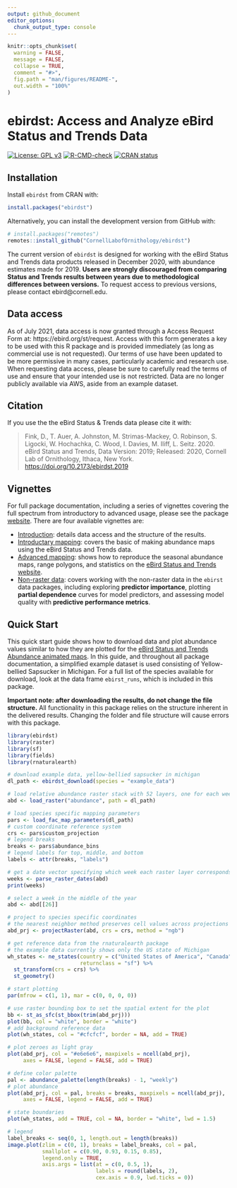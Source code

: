 ```yaml
---
output: github_document
editor_options: 
  chunk_output_type: console
---
```


<!-- README.md is generated from README.Rmd. Please edit that file -->

```r
knitr::opts_chunk$set(
  warning = FALSE, 
  message = FALSE,
  collapse = TRUE,
  comment = "#>",
  fig.path = "man/figures/README-",
  out.width = "100%"
)
```

# ebirdst: Access and Analyze eBird Status and Trends Data

<!-- badges: start -->
[![License: GPL v3](https://img.shields.io/badge/License-GPL%20v3-blue.svg)](http://www.gnu.org/licenses/gpl-3.0)
[![R-CMD-check](https://github.com/CornellLabofOrnithology/ebirdst/workflows/R-CMD-check/badge.svg)](https://github.com/CornellLabofOrnithology/ebirdst/actions)
[![CRAN status](https://www.r-pkg.org/badges/version/ebirdst)](https://cran.r-project.org/package=ebirdst)
<!-- badges: end -->

## Installation

Install `ebirdst` from CRAN with:

```r
install.packages("ebirdst")
```

Alternatively, you can install the development version from GitHub with:

```r
# install.packages("remotes")
remotes::install_github("CornellLabofOrnithology/ebirdst")
```

The current version of `ebirdst` is designed for working with the eBird Status and Trends data products released in December 2020, with abundance estimates made for 2019. **Users are strongly discouraged from comparing Status and Trends results between years due to methodological differences between versions.** To request access to previous versions, please contact ebird@cornell.edu.

## Data access

As of July 2021, data access is now granted through a Access Request Form at: https://ebird.org/st/request. Access with this form generates a key to be used with this R package and is provided immediately (as long as commercial use is not requested). Our terms of use have been updated to be more permissive in many cases, particularly academic and research use. When requesting data access, please be sure to carefully read the terms of use and ensure that your intended use is not restricted. Data are no longer publicly available via AWS, aside from an example dataset.

## Citation

If you use the the eBird Status & Trends data please cite it with: 

<blockquote>
Fink, D., T. Auer, A. Johnston, M. Strimas-Mackey, O. Robinson, S. Ligocki, W. Hochachka, C. Wood, I. Davies, M. Iliff, L. Seitz. 2020. eBird Status and Trends, Data Version: 2019; Released: 2020, Cornell Lab of Ornithology, Ithaca, New York. <a href="https://doi.org/10.2173/ebirdst.2019" class="uri">https://doi.org/10.2173/ebirdst.2019</a>
</blockquote>

## Vignettes

For full package documentation, including a series of vignettes covering the full spectrum from introductory to advanced usage, please see the package [website](https://cornelllabofornithology.github.io/ebirdst). There are four available vignettes are:

- [Introduction](https://cornelllabofornithology.github.io/ebirdst/articles/ebirdst-introduction.html): details data access and the structure of the results. 
- [Introductary mapping](https://cornelllabofornithology.github.io/ebirdst/articles/ebirdst-intro-mapping.html): covers the basic of making abundance maps using the eBird Status and Trends data. 
- [Advanced mapping](https://cornelllabofornithology.github.io/ebirdst/articles/ebirdst-advanced-mapping.html): shows how to reproduce the seasonal abundance maps, range polygons, and statistics on the [eBird Status and Trends website](https://ebird.org/science/status-and-trends).
- [Non-raster data](https://cornelllabofornithology.github.io/ebirdst/articles/ebirdst-pipd.html): covers working with the non-raster data in the `ebirst` data packages, including exploring **predictor importance**, plotting **partial dependence** curves for model predictors, and assessing model quality with **predictive performance metrics**.

## Quick Start

This quick start guide shows how to download data and plot abundance values similar to how they are plotted for the [eBird Status and Trends Abundance animated maps](https://ebird.org/science/status-and-trends/yebsap/abundance-map-weekly). In this guide, and throughout all package documentation, a simplified example dataset is used consisting of Yellow-bellied Sapsucker in Michigan. For a full list of the species available for download, look at the data frame `ebirst_runs`, which is included in this package.

**Important note: after downloading the results, do not change the file structure.** All functionality in this package relies on the structure inherent in the delivered results. Changing the folder and file structure will cause errors with this package.

```r
library(ebirdst)
library(raster)
library(sf)
library(fields)
library(rnaturalearth)

# download example data, yellow-bellied sapsucker in michigan
dl_path <- ebirdst_download(species = "example_data")

# load relative abundance raster stack with 52 layers, one for each week
abd <- load_raster("abundance", path = dl_path)

# load species specific mapping parameters
pars <- load_fac_map_parameters(dl_path)
# custom coordinate reference system
crs <- pars$custom_projection
# legend breaks
breaks <- pars$abundance_bins
# legend labels for top, middle, and bottom
labels <- attr(breaks, "labels")

# get a date vector specifying which week each raster layer corresponds to
weeks <- parse_raster_dates(abd)
print(weeks)

# select a week in the middle of the year
abd <- abd[[26]]

# project to species specific coordinates
# the nearest neighbor method preserves cell values across projections
abd_prj <- projectRaster(abd, crs = crs, method = "ngb")

# get reference data from the rnaturalearth package
# the example data currently shows only the US state of Michigan
wh_states <- ne_states(country = c("United States of America", "Canada"),
                       returnclass = "sf") %>% 
  st_transform(crs = crs) %>% 
  st_geometry()

# start plotting
par(mfrow = c(1, 1), mar = c(0, 0, 0, 0))

# use raster bounding box to set the spatial extent for the plot
bb <- st_as_sfc(st_bbox(trim(abd_prj)))
plot(bb, col = "white", border = "white")
# add background reference data
plot(wh_states, col = "#cfcfcf", border = NA, add = TRUE)

# plot zeroes as light gray
plot(abd_prj, col = "#e6e6e6", maxpixels = ncell(abd_prj),
     axes = FALSE, legend = FALSE, add = TRUE)

# define color palette
pal <- abundance_palette(length(breaks) - 1, "weekly")
# plot abundance
plot(abd_prj, col = pal, breaks = breaks, maxpixels = ncell(abd_prj),
     axes = FALSE, legend = FALSE, add = TRUE)

# state boundaries
plot(wh_states, add = TRUE, col = NA, border = "white", lwd = 1.5)

# legend
label_breaks <- seq(0, 1, length.out = length(breaks))
image.plot(zlim = c(0, 1), breaks = label_breaks, col = pal,
           smallplot = c(0.90, 0.93, 0.15, 0.85),
           legend.only = TRUE,
           axis.args = list(at = c(0, 0.5, 1), 
                            labels = round(labels, 2),
                            cex.axis = 0.9, lwd.ticks = 0))
```
